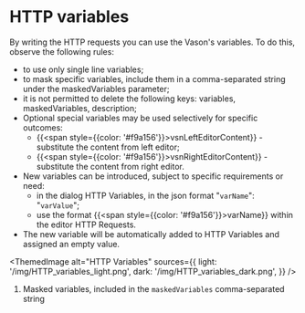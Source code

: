 # HTTP variables

By writing the HTTP requests you can use the Vason's variables. To do this, observe the following rules:

- to use only single line variables;
- to mask specific variables, include them in a comma-separated string under the maskedVariables parameter;
- it is not permitted to delete the following keys: variables, maskedVariables, description;
- Optional special variables may be used selectively for specific outcomes:
    - &#123;&#123;<span style={{color: '#f9a156'}}>vsnLeftEditorContent</span>&#125;&#125; - substitute the content from left editor;
    - &#123;&#123;<span style={{color: '#f9a156'}}>vsnRightEditorContent</span>&#125;&#125; - substitute the content from right editor.
- New variables can be introduced, subject to specific requirements or need:
    - in the dialog HTTP Variables, in the json format "`varName`": "`varValue`";
    - use the format &#123;&#123;<span style={{color: '#f9a156'}}>varName</span>&#125;&#125; within the editor HTTP Requests.
- The new variable will be automatically added to HTTP Variables and assigned an empty value.


<ThemedImage
    alt="HTTP Variables"
    sources={{
        light: '/img/HTTP_variables_light.png',
        dark: '/img/HTTP_variables_dark.png',
    }}
/>

1. Masked variables, included in the `maskedVariables` comma-separated string